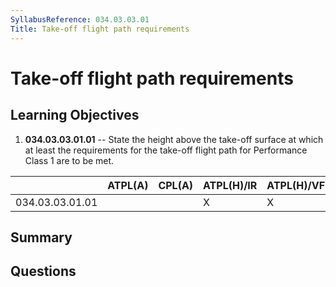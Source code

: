 ```yaml
---
SyllabusReference: 034.03.03.01
Title: Take-off flight path requirements
---
```


# Take-off flight path requirements

## Learning Objectives

1. **034.03.03.01.01** -- State the height above the take-off surface at which at
   least the requirements for the take-off flight path for Performance Class 1
   are to be met.

|                 | ATPL(A) | CPL(A) | ATPL(H)/IR | ATPL(H)/VFR | CPL(H) | IR  | CBIR(A) |
| --------------- | ------- | ------ | ---------- | ----------- | ------ | --- | ------- |
| 034.03.03.01.01 |         |        | X          | X           |        |     |         |

## Summary

## Questions
